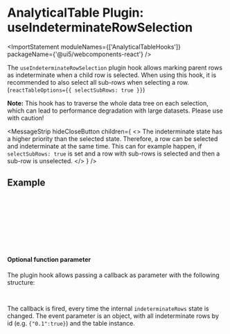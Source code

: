 
<Meta title="Data Display / AnalyticalTable / Plugin Hooks / useIndeterminateRowSelection" />

# AnalyticalTable Plugin: useIndeterminateRowSelection

<ImportStatement moduleNames={['AnalyticalTableHooks']} packageName={'@ui5/webcomponents-react'} />

The `useIndeterminateRowSelection` plugin hook allows marking parent rows as indeterminate when a child row is selected.
When using this hook, it is recommended to also select all sub-rows when selecting a row. (`reactTableOptions={{ selectSubRows: true }}`)

**Note:** This hook has to traverse the whole data tree on each selection, which can lead to performance degradation with large datasets. Please use with caution!

<MessageStrip
  hideCloseButton
  children={
    <>
      The indeterminate state has a higher priority than the selected state. Therefore, a row can be selected and
      indeterminate at the same time. This can for example happen, if <code>selectSubRows: true</code> is set and a row
      with sub-rows is selected and then a sub-row is unselected.
    </>
  }
/>

## Example

<Canvas sourceState="none" of={ComponentStories.PluginIndeterminateRowSelection} />

```jsx
<AnalyticalTable
  selectionMode={AnalyticalTableSelectionMode.MultiSelect}
  data={data}
  columns={columns}
  isTreeTable
  tableHooks={[AnalyticalTableHooks.useIndeterminateRowSelection()]}
  reactTableOptions={{ selectSubRows: true }}
/>
```

#### Optional function parameter

The plugin hook allows passing a callback as parameter with the following structure:

```js
({indeterminateRowsById, tableInstance}) => void;
```

The callback is fired, every time the internal `indeterminateRows` state is changed.
The event parameter is an object, with all indeterminate rows by id (e.g. `{"0.1":true}`) and the table instance.

<Footer />
